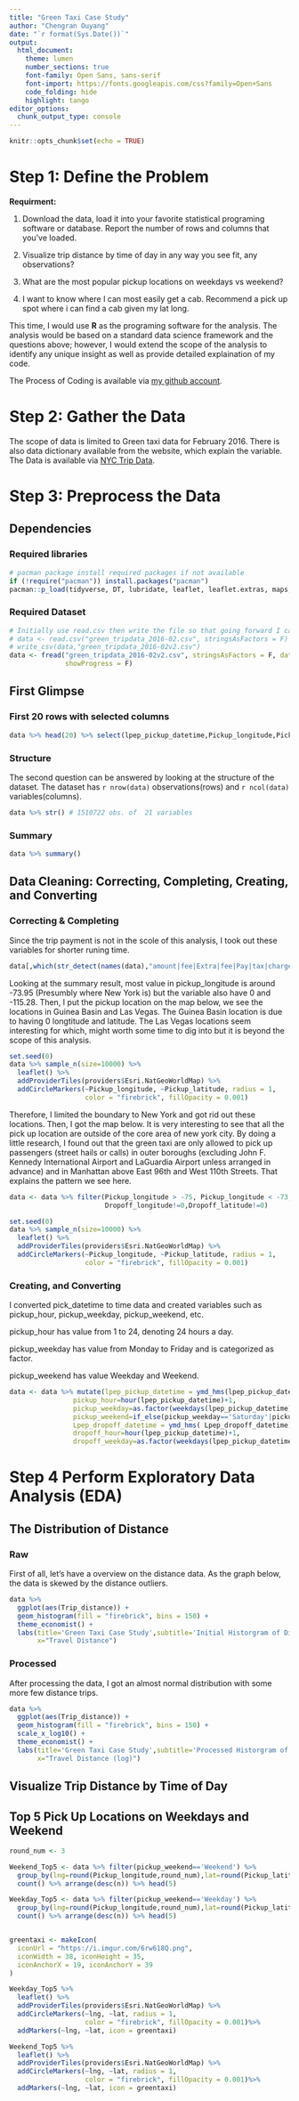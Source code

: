 ```yaml
---
title: "Green Taxi Case Study"
author: "Chengran Ouyang"
date: "`r format(Sys.Date())`"
output:
  html_document:
    theme: lumen
    number_sections: true
    font-family: Open Sans, sans-serif
    font-import: https://fonts.googleapis.com/css?family=Open+Sans
    code_folding: hide
    highlight: tango
editor_options: 
  chunk_output_type: console
---
```


```r
knitr::opts_chunk$set(echo = TRUE)
```

# Step 1: Define the Problem
**Requirment:**

1. Download the data, load it into your favorite statistical programing software or database.
Report the number of rows and columns that you've loaded.

2. Visualize trip distance by time of day in any way you see fit, any observations?

3. What are the most popular pickup locations on weekdays vs weekend?

4. I want to know where I can most easily get a cab. Recommend a pick up spot where i can
find a cab given my lat long.

This time, I would use **R** as the programing software for the analysis. The analysis would be based on a standard data science framework and the questions above; however, I would extend the scope of the analysis to identify any unique insight as well as provide detailed explaination of my code.

The Process of Coding is available via [my github account](https://github.com/couyang24?tab=repositories).

# Step 2: Gather the Data
The scope of data is limited to Green taxi data for February 2016. There is also data dictionary available from the website, which explain the variable. The Data is available via [NYC Trip Data](http://www.nyc.gov/html/tlc/html/about/trip_record_data.shtml).

# Step 3: Preprocess the Data

## Dependencies {.tabset}
### Required libraries

```r
# pacman package install required packages if not available 
if (!require("pacman")) install.packages("pacman") 
pacman::p_load(tidyverse, DT, lubridate, leaflet, leaflet.extras, maps, data.table, ggthemes, rebus)
```

### Required Dataset

```r
# Initially use read.csv then write the file so that going forward I can use fread
# data <- read.csv("green_tripdata_2016-02.csv", stringsAsFactors = F)
# write_csv(data,"green_tripdata_2016-02v2.csv")
data <- fread("green_tripdata_2016-02v2.csv", stringsAsFactors = F, data.table = FALSE, na.strings=c("NA","NaN","?", ""),
              showProgress = F)
```

## First Glimpse {.tabset}
### First 20 rows with selected columns

```r
data %>% head(20) %>% select(lpep_pickup_datetime,Pickup_longitude,Pickup_latitude,Trip_distance) %>% datatable()
```

### Structure


The second question can be answered by looking at the structure of the dataset. The dataset has `r nrow(data)` observations(rows) 
and `r ncol(data)` variables(columns).


```r
data %>% str() # 1510722 obs. of  21 variables
```

### Summary

```r
data %>% summary()
```

## Data Cleaning: Correcting, Completing, Creating, and Converting {.tabset}
### Correcting & Completing


Since the trip payment is not in the scole of this analysis, I took out these variables for shorter runing time.


```r
data[,which(str_detect(names(data),"amount|fee|Extra|fee|Pay|tax|charge"))] <- NULL
```


Looking at the summary result, most value in pickup_longitude is around -73.95 (Presumbly where New York is) but the
variable also have 0 and -115.28. Then, I put the pickup location on the map below, we see the locations in Guinea Basin
and Las Vegas. The Guinea Basin location is due to having 0 longtitude and latitude. The Las Vegas locations seem interesting
for which, might worth some time to dig into but it is beyond the scope of this analysis.


```r
set.seed(0)
data %>% sample_n(size=10000) %>% 
  leaflet() %>% 
  addProviderTiles(providers$Esri.NatGeoWorldMap) %>%
  addCircleMarkers(~Pickup_longitude, ~Pickup_latitude, radius = 1,
                   color = "firebrick", fillOpacity = 0.001)
```



Therefore, I limited the boundary to New York and got rid out these locations. Then, I got the map below. It is very interesting
to see that all the pick up location are outside of the core area of new york city. By doing a little research, I found out that
the green taxi are only allowed to pick up passengers (street hails or calls) in outer boroughs (excluding John F. Kennedy
International Airport and LaGuardia Airport unless arranged in advance) and in Manhattan above East 96th and West 110th Streets.
That explains the pattern we see here.


```r
data <- data %>% filter(Pickup_longitude > -75, Pickup_longitude < -73, Pickup_latitude > 40.4, Pickup_latitude <41,
                        Dropoff_longitude!=0,Dropoff_latitude!=0)

set.seed(0)
data %>% sample_n(size=10000) %>% 
  leaflet() %>% 
  addProviderTiles(providers$Esri.NatGeoWorldMap) %>%
  addCircleMarkers(~Pickup_longitude, ~Pickup_latitude, radius = 1,
                   color = "firebrick", fillOpacity = 0.001)

```

### Creating, and Converting


I converted pick_datetime to time data and created variables such as pickup_hour, pickup_weekday, pickup_weekend, etc. 


pickup_hour has value from 1 to 24, denoting 24 hours a day.


pickup_weekday has value from Monday to Friday and is categorized as factor.


pickup_weekend has value Weekday and Weekend.


```r
data <- data %>% mutate(lpep_pickup_datetime = ymd_hms(lpep_pickup_datetime),
                pickup_hour=hour(lpep_pickup_datetime)+1,
                pickup_weekday=as.factor(weekdays(lpep_pickup_datetime)),
                pickup_weekend=if_else(pickup_weekday=='Saturday'|pickup_weekday=='Sunday','Weekend','Weekday'),
                Lpep_dropoff_datetime = ymd_hms( Lpep_dropoff_datetime),
                dropoff_hour=hour(lpep_pickup_datetime)+1,
                dropoff_weekday=as.factor(weekdays(lpep_pickup_datetime)))
```

# Step 4 Perform Exploratory Data Analysis (EDA)

## The Distribution of Distance {.tabset}

### Raw

First of all, let's have a overview on the distance data. As the graph below, the data is skewed by the distance outliers. 


```r
data %>%
  ggplot(aes(Trip_distance)) +
  geom_histogram(fill = "firebrick", bins = 150) +
  theme_economist() +
  labs(title='Green Taxi Case Study',subtitle='Initial Historgram of Distance',caption="source: NYC Green Taxi Data",
       x="Travel Distance")
```


### Processed


After processing the data, I got an almost normal distribution with some more few distance trips.


```r
data %>%
  ggplot(aes(Trip_distance)) +
  geom_histogram(fill = "firebrick", bins = 150) +
  scale_x_log10() +
  theme_economist() +
  labs(title='Green Taxi Case Study',subtitle='Processed Historgram of Distance',caption="source: NYC Green Taxi Data",
       x="Travel Distance (log)")
```


## Visualize Trip Distance by Time of Day





## Top 5 Pick Up Locations on Weekdays and Weekend


```r
round_num <- 3

Weekend_Top5 <- data %>% filter(pickup_weekend=='Weekend') %>% 
  group_by(lng=round(Pickup_longitude,round_num),lat=round(Pickup_latitude,round_num)) %>% 
  count() %>% arrange(desc(n)) %>% head(5)

Weekday_Top5 <- data %>% filter(pickup_weekend=='Weekday') %>% 
  group_by(lng=round(Pickup_longitude,round_num),lat=round(Pickup_latitude,round_num)) %>% 
  count() %>% arrange(desc(n)) %>% head(5)


greentaxi <- makeIcon(
  iconUrl = "https://i.imgur.com/6rw618Q.png",
  iconWidth = 38, iconHeight = 35,
  iconAnchorX = 19, iconAnchorY = 39
)

Weekday_Top5 %>%
  leaflet() %>% 
  addProviderTiles(providers$Esri.NatGeoWorldMap) %>%
  addCircleMarkers(~lng, ~lat, radius = 1,
                   color = "firebrick", fillOpacity = 0.001)%>%
  addMarkers(~lng, ~lat, icon = greentaxi)

Weekend_Top5 %>%
  leaflet() %>% 
  addProviderTiles(providers$Esri.NatGeoWorldMap) %>%
  addCircleMarkers(~lng, ~lat, radius = 1,
                   color = "firebrick", fillOpacity = 0.001)%>%
  addMarkers(~lng, ~lat, icon = greentaxi)
```